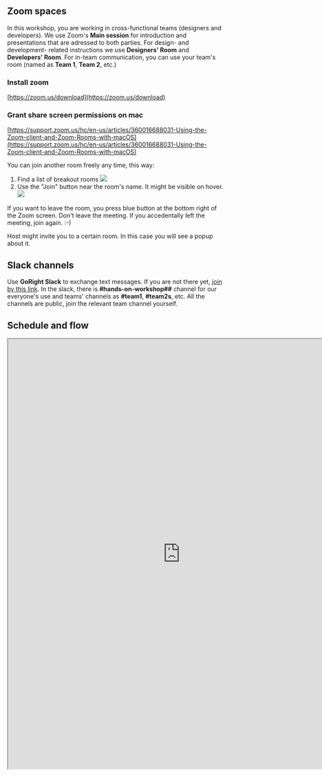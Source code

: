 



## Zoom spaces
In this workshop, you are working in cross-functional teams (designers and developers).
We use Zoom's **Main session** for introduction and presentations that are adressed to
both parties. For design- and development- related instructions we use **Designers' Room**
and **Developers' Room**. For in-team communication, you can use your team's room (named as
**Team 1**, **Team 2**, etc.)


### Install zoom
[https://zoom.us/download](https://zoom.us/download)

### Grant share screen permissions on mac
[https://support.zoom.us/hc/en-us/articles/360016688031-Using-the-Zoom-client-and-Zoom-Rooms-with-macOS](https://support.zoom.us/hc/en-us/articles/360016688031-Using-the-Zoom-client-and-Zoom-Rooms-with-macOS)


You can join another room freely any time, this way:

1. Find a list of breakout rooms
  ![](/zoom-breakout-rooms.png)
1. Use the "Join" button near the room's name. It might be visible on hover.
  ![](/zoom-breakout-rooms2.png)

If you want to leave the room, you press blue button at the bottom right of the Zoom screen.
Don't leave the meeting. If you accedentally left the meeting, join again. :-)

Host might invite you to a certain room. In this case you will see a popup about it.

## Slack channels

Use **GoRight Slack** to exchange text messages. If you are not there yet, [join by this
link](https://join.slack.com/t/gorightworkspace/shared_invite/zt-ommxyhpg-mGp~CNi7D3jDUExDe5~l8g).
In the slack, there is **#hands-on-workshop##** channel for our everyone's use and teams' channels
as **#team1**, **#team2s**, etc. All the channels are public, join the relevant team channel yourself.

## Schedule and flow

<iframe style={{border:"none"}}  width="800" height="1000" src="https://whimsical.com/embed/33CABYVStSmyWoXKm7nqha"></iframe>